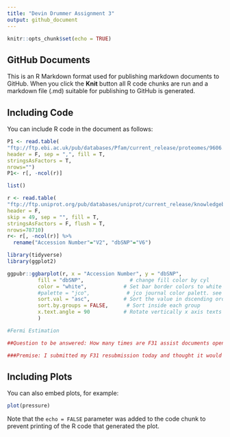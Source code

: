 ```yaml
---
title: "Devin Drummer Assignment 3"
output: github_document
---
```


```r
knitr::opts_chunk$set(echo = TRUE)
```

## GitHub Documents

This is an R Markdown format used for publishing markdown documents to GitHub. When you click the **Knit** button all R code chunks are run and a markdown file (.md) suitable for publishing to GitHub is generated.

## Including Code

You can include R code in the document as follows:

```r
P1 <- read.table(
"ftp://ftp.ebi.ac.uk/pub/databases/Pfam/current_release/proteomes/9606.tsv.gz",
header = F, sep = ",", fill = T, 
stringsAsFactors = T, 
nrows="")
P1<- r[, -ncol(r)]

list()
```


```r
r <- read.table(
"ftp://ftp.uniprot.org/pub/databases/uniprot/current_release/knowledgebase/variants/humsavar.txt",
header = F,
skip = 49, sep = "", fill = T, 
stringsAsFactors = F, flush = T, 
nrows=78710)
r<- r[, -ncol(r)] %>% 
  rename("Accession Number"="V2", "dbSNP"="V6")
```


```r
library(tidyverse)
library(ggplot2)

ggpubr::ggbarplot(r, x = "Accession Number", y = "dbSNP",
          fill = "dbSNP",               # change fill color by cyl
          color = "white",            # Set bar border colors to white
          #palette = "jco",            # jco journal color palett. see ?ggpar
          sort.val = "asc",           # Sort the value in dscending order
          sort.by.groups = FALSE,      # Sort inside each group
          x.text.angle = 90           # Rotate vertically x axis texts
          )


```


```r
#Fermi Estimation

##Question to be answered: How many times are F31 assist documents opened on the day they are due to NIH?

###Premise: I submitted my F31 resubmission today and thought it would be interesting to estimate the number of times documents were opened on ASSIST throughout the country. I will use my value as near the maximum threshold as some additional hiccups made my submission more stressful (Found out PA had expired hours before the application was due.). I opended each of my documents 5 times today. There are 14 main documents. I averaged the low-end (one time), moderate (3 times) and one above myself as the highest-end (6 times). For this initial steps the calculations are ((14*1) + (14*3) + (14*6))/3= 46.6 documents were opened accounting for the three degrees of verification (or in reality anxiety). There are approximately 261 major research institutions in the United States of America. Attending those are approximately 1.8 million graduate students (we will assume half of those are PhD students eligible for the F31 i.e. 900,000 PhDs). Each cycle ~ 10% of the eligible PhDs apply to and F31 making the number of applicants 90,000. To bring everything together the average number of documents opened on the last day by one person are 46.6 * the number of applicants applying each cycle (90,000) = 4,194,000 documents were opended today prior to the submission of all the F31s. 
```

## Including Plots

You can also embed plots, for example:

```r
plot(pressure)
```

Note that the `echo = FALSE` parameter was added to the code chunk to prevent printing of the R code that generated the plot.
